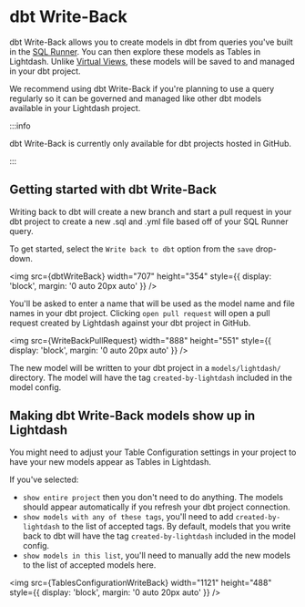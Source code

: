 
# dbt Write-Back

dbt Write-Back allows you to create models in dbt from queries you've built in the [SQL Runner](/references/sql-runner). You can then explore these models as Tables in Lightdash. Unlike [Virtual Views](/references/virtual-views), these models will be saved to and managed in your dbt project.

We recommend using dbt Write-Back if you're planning to use a query regularly so it can be governed and managed like other dbt models available in your Lightdash project.

:::info

dbt Write-Back is currently only available for dbt projects hosted in GitHub.

:::

## Getting started with dbt Write-Back

Writing back to dbt will create a new branch and start a pull request in your dbt project to create a new .sql and .yml file based off of your SQL Runner query.

To get started, select the `Write back to dbt` option from the `save` drop-down.

<img
  src={dbtWriteBack}
  width="707"
  height="354"
  style={{ display: 'block', margin: '0 auto 20px auto' }}
/>

You'll be asked to enter a name that will be used as the model name and file names in your dbt project. Clicking `open pull request` will open a pull request created by Lightdash against your dbt project in GitHub.

<img
  src={WriteBackPullRequest}
  width="888"
  height="551"
  style={{ display: 'block', margin: '0 auto 20px auto' }}
/>

The new model will be written to your dbt project in a `models/lightdash/` directory. The model will have the tag `created-by-lightdash` included in the model config.

## Making dbt Write-Back models show up in Lightdash

You might need to adjust your Table Configuration settings in your project to have your new models appear as Tables in Lightdash.

If you've selected:

- `show entire project` then you don't need to do anything. The models should appear automatically if you refresh your dbt project connection.
- `show models with any of these tags`, you'll need to add `created-by-lightdash` to the list of accepted tags. By default, models that you write back to dbt will have the tag `created-by-lightdash` included in the model config.
- `show models in this list`, you'll need to manually add the new models to the list of accepted models here.

<img
  src={TablesConfigurationWriteBack}
  width="1121"
  height="488"
  style={{ display: 'block', margin: '0 auto 20px auto' }}
/>
